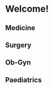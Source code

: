 # Welcome!


## Medicine

<Cards>
  <Cards.Card
    title={"Bedside"}
    icon={APP.emoji.stethoscope}
    href={"/medicine/bedside"}
  />
  <Cards.Card
    title={"Theory"}
    icon={APP.emoji.books}
    href={"/medicine/theory/paper1/cardiology/heart-failure"}
  />
</Cards>

## Surgery

<Cards>
  <Cards.Card
    title={"Bedside"}
    icon={APP.emoji.stethoscope}
    href={"/surgery/bedside"}
  />
  <Cards.Card
    title={"Theory"}
    icon={APP.emoji.books}
    href={"/surgery/theory/paper1/general/wounds"}
  />
  <Cards.Card
    title={"Photo"}
    icon={APP.emoji.image}
    href={"/surgery/photo/01"}
  />
  <Cards.Card
    title={"Case Scenario"}
    icon={APP.emoji.paperPencil}
    href={"/surgery/case-scenario/01"}
  />
</Cards>

## Ob-Gyn

<Cards>
  <Cards.Card
    title={"Bedside"}
    icon={APP.emoji.stethoscope}
    href={"/ob-gyn/bedside"}
  />
  <Cards.Card
    title={"Theory"}
    icon={APP.emoji.books}
    href={"/ob-gyn/theory/an-care"}
  />
</Cards>

## Paediatrics

<Cards>
  <Cards.Card
    title={"Bedside"}
    icon={APP.emoji.stethoscope}
    href={"/paediatrics/bedside"}
  />
  <Cards.Card
    title={"Theory"}
    icon={APP.emoji.books}
    href={"/paediatrics/theory/paper1/genetics/down-syndrome"}
  />
  <Cards.Card
    title={"Photo"}
    icon={APP.emoji.image}
    href={"/paediatrics/photo"}
  />
</Cards>
